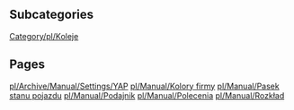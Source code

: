 
== Subcategories ==
[[Category/pl/Koleje]]

== Pages ==
[[pl/Archive/Manual/Settings/YAP]]
[[pl/Manual/Kolory firmy]]
[[pl/Manual/Pasek stanu pojazdu]]
[[pl/Manual/Podajnik]]
[[pl/Manual/Polecenia]]
[[pl/Manual/Rozkład]]
